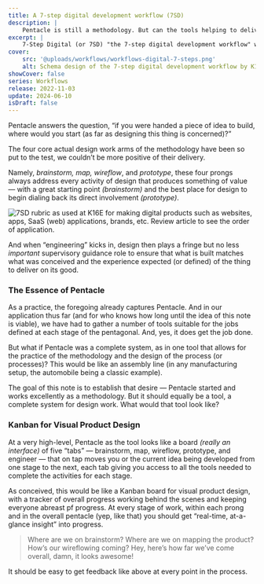 ```yaml
---
title: A 7-step digital development workflow (7SD)
description: |
    Pentacle is still a methodology. But can the tools helping to deliver the results of each step be in one place? What if Pentacle is also the tool?
excerpt: |
    7-Step Digital (or 7SD) "the 7-step digital development workflow" we follow in making digital products such as websites, apps, SaaS (web) apps, brands, etc is exactly what its title suggests -- a 7-step rubric. Like a mini Pentacle, we hold it against the wall as we undertake a project, seeing one to the finish-line.
cover:
    src: '@uploads/workflows/workflows-digital-7-steps.png'
    alt: Schema design of the 7-step digital development workflow by K16E
showCover: false
series: Workflows
release: 2022-11-03
update: 2024-06-10
isDraft: false
---
```

Pentacle answers the question, “if you were handed a piece of idea to build, where would you start (as far as designing this thing is concerned)?”

The four core actual design work arms of the methodology have been so put to the test, we couldn’t be more positive of their delivery.

Namely, *brainstorm, map, wireflow*, and *prototype*, these four prongs always address every activity of design that produces something of value — with a great starting point *(brainstorm)* and the best place for design to begin dialing back its direct involvement *(prototype)*.

![7SD rubric as used at K16E for making digital products such as websites, apps, SaaS (web) applications, brands, etc. Review article to see the order of application.](@uploads/workflows/workflows-digital-7-steps.png)

And when “engineering” kicks in, design then plays a fringe but no less *important* supervisory guidance role to ensure that what is built matches what was conceived and the experience expected (or defined) of the thing to deliver on its good.

### The Essence of Pentacle
As a practice, the foregoing already captures Pentacle. And in our application thus far (and for who knows how long until the idea of this note is viable), we have had to gather a number of tools suitable for the jobs defined at each stage of the pentagonal. And, yes, it does get the job done.

But what if Pentacle was a complete system, as in one tool that allows for the practice of the methodology and the design of the process (or processes)? This would be like an assembly line (in any manufacturing setup, the automobile being a classic example).

The goal of this note is to establish that desire — Pentacle started and works excellently as a methodology. But it should equally be a tool, a complete system for design work. What would that tool look like?

### Kanban for Visual Product Design
At a very high-level, Pentacle as the tool looks like a board *(really an interface)* of five “tabs” — brainstorm, map, wireflow, prototype, and engineer — that on tap moves you or the current idea being developed from one stage to the next, each tab giving you access to all the tools needed to complete the activities for each stage.

As conceived, this would be like a Kanban board for visual product design, with a tracker of overall progress working behind the scenes and keeping everyone abreast pf progress. At every stage of work, within each prong and in the overall pentacle (yep, like that) you should get “real-time, at-a-glance insight” into progress.

> Where are we on brainstorm? Where are we on mapping the product? How’s our wireflowing coming? Hey, here’s how far we’ve come overall, damn, it looks awesome!

It should be easy to get feedback like above at every point in the process.